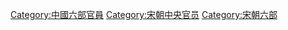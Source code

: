 [[Category:中國六部官員|Category:中國六部官員]]
[[Category:宋朝中央官员|Category:宋朝中央官员]]
[[Category:宋朝六部|Category:宋朝六部]]
